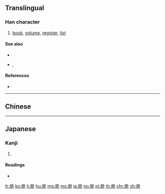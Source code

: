 {{character info/new}}
{{also|冊}}
==Translingual==

===Han character===
{{Han char|rn=13|rad=冂|as=03|sn=5|four=|canj=BBM|ids=⿻⿰冂冂一}}

# [[book]], [[volume]], [[register]], [[list]]

====See also====
* {{l|mul|sc=Hani|本}}
* {{l|mul|sc=Hant|書}}, {{l|mul|sc=Hans|书}}

====References====
* {{Han ref|kx=0129.051|dkj=01516|dj=0289.210|hdz=10099.080|uh=518C|ud=20876}}

----

==Chinese==
{{zh-see|冊}}

----

==Japanese==

===Kanji===
{{ja-kanji|grade=|rs=冂03}}

# {{alternative form of|冊|lang=ja}}

====Readings====
* {{ja-readings|goon=[[しゃく]] (shaku)|kanyoon=[[さつ]] (satsu)|kanon=[[さく]] (saku)|kun=[[ふみ]] (fumi)}}

[[fr:册]]
[[ko:册]]
[[li:册]]
[[hu:册]]
[[mg:册]]
[[ms:册]]
[[ja:册]]
[[no:册]]
[[pl:册]]
[[th:册]]
[[chr:册]]
[[zh:册]]